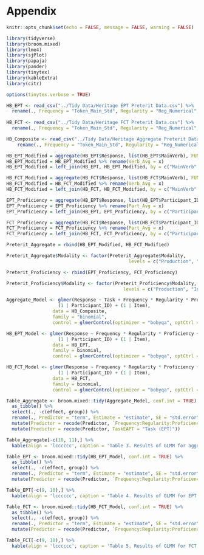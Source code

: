 # Appendix
```r
knitr::opts_chunk$set(echo = FALSE, message = FALSE, warning = FALSE)

library(tidyverse)
library(broom.mixed)
library(lme4)
library(sjPlot)
library(papaja)
library(pander)
library(tinytex)
library(kableExtra)
library(citr)

options(tinytex.verbose = TRUE)
```

```r
HB_EPT <- read_csv("../Tidy Data/Heritage EPT Preterit Data.csv") %>% 
  rename(., Frequency = "Token_Main_Std", Regularity = "Reg_Numerical", Proficiency = "DELE_Std")
  
HB_FCT <- read_csv("../Tidy Data/Heritage FCT Preterit Data.csv") %>%
  rename(., Frequency = "Token_Main_Std", Regularity = "Reg_Numerical", Proficiency = "DELE_Std")

HB_Composite <- read_csv("../Tidy Data/Heritage Aggregate Preterit Data.csv") %>% 
    rename(., Frequency = "Token_Main_Std", Regularity = "Reg_Numerical", Proficiency = "DELE_Std")
```

```r
HB_EPT_Modified = aggregate(HB_EPT$Response, list(HB_EPT$MainVerb), FUN = mean, na.rm = TRUE)
HB_EPT_Modified = HB_EPT_Modified %>% rename(Verb_Avg = x)
HB_EPT_Modified = left_join(HB_EPT, HB_EPT_Modified, by = c("MainVerb" = "Group.1"))

HB_FCT_Modified = aggregate(HB_FCT$Response, list(HB_FCT$MainVerb), FUN = mean, na.rm = TRUE)
HB_FCT_Modified = HB_FCT_Modified %>% rename(Verb_Avg = x)
HB_FCT_Modified = left_join(HB_FCT, HB_FCT_Modified, by = c("MainVerb" = "Group.1"))
```

```r
EPT_Proficiency = aggregate(HB_EPT$Response, list(HB_EPT$Participant_ID), FUN = mean, na.rm = TRUE)
EPT_Proficiency = EPT_Proficiency %>% rename(Part_Avg = x)
EPT_Proficiency = left_join(HB_EPT, EPT_Proficiency, by = c("Participant_ID" = "Group.1"))

FCT_Proficiency = aggregate(HB_FCT$Response, list(HB_FCT$Participant_ID), FUN = mean, na.rm = TRUE)
FCT_Proficiency = FCT_Proficiency %>% rename(Part_Avg = x)
FCT_Proficiency = left_join(HB_FCT, FCT_Proficiency, by = c("Participant_ID" = "Group.1"))
```

```r
Preterit_Aggregate = rbind(HB_EPT_Modified, HB_FCT_Modified)

Preterit_Aggregate$Modality <- factor(Preterit_Aggregate$Modality,
                                             levels = c("Production", "Interpretation"))

Preterit_Proficiency <- rbind(EPT_Proficiency, FCT_Proficiency)

Preterit_Proficiency$Modality <- factor(Preterit_Proficiency$Modality,
                                           levels = c("Production", "Interpretation"))
```

```r
Aggregate_Model <- glmer(Response ~ Task + Frequency * Regularity * Proficiency +
                   (1 | Participant_ID) + (1 | Item),
                 data = HB_Composite,
                 family = "binomial",
                 control = glmerControl(optimizer = "bobyqa", optCtrl = list(maxfun=3e5)))

HB_EPT_Model <- glmer(Response ~ Frequency * Regularity * Proficiency +
                   (1 | Participant_ID) + (1 | Item),
                 data = HB_EPT,
                 family = binomial,
                 control = glmerControl(optimizer = "bobyqa", optCtrl = list(maxfun=3e5)))

HB_FCT_Model <- glmer(Response ~ Frequency * Regularity * Proficiency +
                   (1 | Participant_ID) + (1 | Item),
                 data = HB_FCT,
                 family = binomial,
                 control = glmerControl(optimizer = "bobyqa", optCtrl = list(maxfun=3e5)))
```

```r
Table_Aggregate <- broom.mixed::tidy(Aggregate_Model, conf.int = TRUE) %>% 
  as_tibble() %>%
  select(., -c(effect, group)) %>% 
  rename(., Predictor = "term", Estimate = "estimate", SE = "std.error", z = "statistic", p = "p.value", CILower = "conf.low", CIUpper = "conf.high") %>% 
  mutate(Predictor = recode(Predictor, `Frequency:Regularity:Proficiency` = "3-Way Interation")) %>% 
  mutate(Predictor = recode(Predictor, TaskEAPT = "Task (EPT)"))

Table_Aggregate[-c(10, 11),] %>% 
  kable(align = 'lcccccc', caption = 'Table 3. Results of GLMM for aggregate model.')
```

```r
Table_EPT <- broom.mixed::tidy(HB_EPT_Model, conf.int = TRUE) %>% 
  as_tibble() %>%
  select(., -c(effect, group)) %>% 
  rename(., Predictor = "term", Estimate = "estimate", SE = "std.error", z = "statistic", p = "p.value", CILower = "conf.low", CIUpper = "conf.high") %>% 
  mutate(Predictor = recode(Predictor, `Frequency:Regularity:Proficiency` = "3-Way Interation"))

Table_EPT[-c(9, 10),] %>% 
  kable(align = 'lcccccc', caption = 'Table 4. Results of GLMM for EPT.')
```

```r
Table_FCT <- broom.mixed::tidy(HB_FCT_Model, conf.int = TRUE) %>% 
  as_tibble() %>%
  select(., -c(effect, group)) %>% 
  rename(., Predictor = "term", Estimate = "estimate", SE = "std.error", z = "statistic", p = "p.value", CILower = "conf.low", CIUpper = "conf.high") %>% 
  mutate(Predictor = recode(Predictor, `Frequency:Regularity:Proficiency` = "3-Way Interation"))

Table_FCT[-c(9, 10),] %>% 
  kable(align = 'lcccccc', caption = 'Table 5. Results of GLMM for FCT.')
```